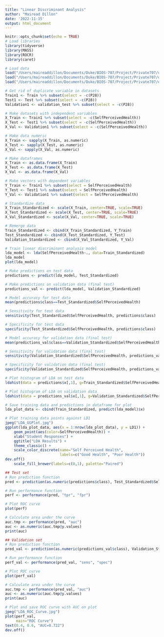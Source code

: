 ```yaml
---
title: "Linear Discriminant Analysis"
author: "Mairead Dillon"
date: '2022-11-15'
output: html_document
---
```


```r
knitr::opts_chunk$set(echo = TRUE)
# Load libraries
library(tidyverse)
library(MASS)
library(ROCR)
library(caret)

# Load data
load("/Users/maireaddillon/Documents/Duke/BIOS-707/Project/Private707/data/ModelDev_Train.RData")
load("/Users/maireaddillon/Documents/Duke/BIOS-707/Project/Private707/data/ModelDev_Test.RData")
load("/Users/maireaddillon/Documents/Duke/BIOS-707/Project/Private707/data/ValidationTest.RData")
```
   
   
```r
# Get rid of duplicate variable in datasets
Train1 <- Train %>% subset(select = -c(P28))
Test1 <- Test %>% subset(select = -c(P28))
Validation1 <- validation_test %>% subset(select = -c(P28))

# Make datasets with independent variables
X_Train <- Train1 %>% subset(select = -c(SelfPerceivedHealth))
X_Test <- Test1 %>% subset(select = -c(SelfPerceivedHealth))
X_Val <- Validation1 %>% subset(select = -c(SelfPerceivedHealth))

# Make data numeric
X_Train <- sapply(X_Train, as.numeric)
X_Test <- sapply(X_Test, as.numeric)
X_Val <- sapply(X_Val, as.numeric)

# Make dataframes
X_Train <- as.data.frame(X_Train)
X_Test <- as.data.frame(X_Test)
X_Val <- as.data.frame(X_Val)

# Make vectors with dependent variables
Y_Train <- Train1 %>% subset(select = SelfPerceivedHealth)
Y_Test <- Test1 %>% subset(select = SelfPerceivedHealth)
Y_Val <- Validation1 %>% subset(select = SelfPerceivedHealth)

# Standardize data
X_Train_Standardized <- scale(X_Train, center=TRUE, scale=TRUE)
X_Test_Standardized <- scale(X_Test, center=TRUE, scale=TRUE)
X_Val_Standardized <- scale(X_Val, center=TRUE, scale=TRUE)

# Remerge data
Train_Standardized <- cbind(X_Train_Standardized, Y_Train)
Test_Standardized <- cbind(X_Test_Standardized, Y_Test)
Validation_Standardized <- cbind(X_Val_Standardized, Y_Val)
```
   
    
```r
# Train linear discriminant analysis model
lda_model <- lda(SelfPerceivedHealth~., data=Train_Standardized)
lda_model
plot(lda_model)

# Make predictions on test data
predictions <- predict(lda_model, Test_Standardized)

# Make predictions on validation data (final test)
predictions_val <- predict(lda_model, Validation_Standardized)

# Model accuracy for test data
mean(predictions$class==Test_Standardized$SelfPerceivedHealth)

# Sensitivity for test data
sensitivity(Test_Standardized$SelfPerceivedHealth, predictions$class)

# Specificity for test data
specificity(Test_Standardized$SelfPerceivedHealth, predictions$class)

# Model accuracy for validation data (final test)
mean(predictions_val$class==Validation_Standardized$SelfPerceivedHealth)

# Sensitivity for validation data (final test)
sensitivity(Validation_Standardized$SelfPerceivedHealth, predictions_val$class)

# Specificity for validation data (final test)
specificity(Validation_Standardized$SelfPerceivedHealth, predictions_val$class)

# Plot histogram of LDA on test data
ldahist(data = predictions$x[,1], g=Train_Standardized$SelfPerceivedHealth)

# Plot histogram of LDA on validation data
ldahist(data = predictions_val$x[,1], g=Validation_Standardized$SelfPerceivedHealth)

# Save training data and predictions in dataframe for plot
lda_plot_data <- cbind(Train_Standardized, predict(lda_model)$x)

# Plot training data points against LD1
jpeg("LDA_GGPlot.jpg")
ggplot(lda_plot_data, aes(x = 1:nrow(lda_plot_data), y = LD1)) +
    geom_point(aes(color=SelfPerceivedHealth)) +
    xlab("Student Responses") +
    ggtitle("LDA Results") +
    theme_classic() +
    scale_color_discrete(name="Self Perceived Health",
                         labels=c("Good Health", "Poor Health"))
dev.off()
    scale_fill_brewer(labels=c(0,1), palette="Paired")
```
    
   
```r
## Test set
# Run prediction function
pred <- prediction(as.numeric(predictions$class), Test_Standardized$SelfPerceivedHealth)

# Run performance function
perf <- performance(pred, "tpr", "fpr")

# Plot ROC curve
plot(perf)

# Calculate area under the curve
auc.tmp <- performance(pred, "auc")
auc <- as.numeric(auc.tmp@y.values)
print(auc)
```
    
```r
## Validation set
# Run prediction function
pred_val <- prediction(as.numeric(predictions_val$class), Validation_Standardized$SelfPerceivedHealth)

# Run performance function
perf_val <- performance(pred_val, "sens", "spec")

# Plot ROC curve
plot(perf_val)

# Calculate area under the curve
auc.tmp <- performance(pred_val, "auc")
auc <- as.numeric(auc.tmp@y.values)
print(auc)

# Plot and save ROC curve with AUC on plot
jpeg("LDA_ROC_Curve.jpg")
plot(perf_val,
     main="ROC Curve")
text(0.4, 0.6, "AUC=0.722")
dev.off()
```
    




